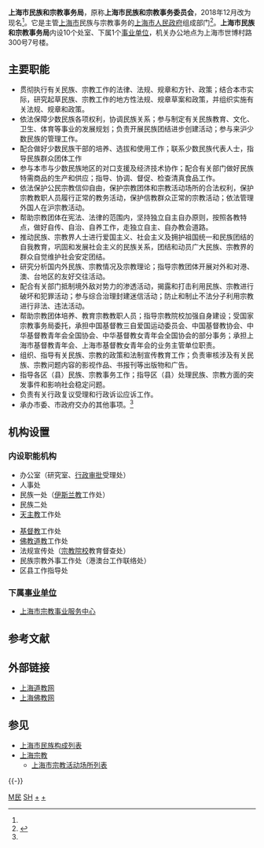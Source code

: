{{Infobox PRCG
|机构名称 = 上海市民族和宗教事务局
|标志1 = Red star.svg
|标志1说明 = [[s:国务院关于国家行政机关和企业事业单位社会团体印章管理的规定|1999年规定]]：[[印章|印章]][[直径|直径]]4.2厘米，中央刊[[五角星|五角星]]，由[[上海市人民政府|上海市人民政府]]制发。
|标志2=
|标志2说明=
|职位1 = 党组书记、局长
|人员1= [[王珏_(1966年)|王　珏]]
|业务上级 = [[中华人民共和国国家民族事务委员会|中华人民共和国国家民族事务委员会]]<br />[[国家宗教事务局|国家宗教事务局]]<br />[[中共上海市委|中共上海市委]][[中共中央统一战线工作部|统战部]]
|组织上级 =[[上海市人民政府|上海市人民政府]]
|机构类型 = 省级人民政府组成部门
|行政级别 = 正地厅级
|成立时间 = 
|地址1 = 上海市浦东新区世博村路300号7号楼
|官网 = http://mzzj.sh.gov.cn
|a = 上海市佛教协会
|b = 上海市道教协会
|c = 上海市伊斯兰教协会
|d = 天主教上海教区
|e = 上海市基督教协会
}}

'''上海市民族和宗教事务局'''，原称'''上海市民族和宗教事务委员会'''，2018年12月改为现名<ref name="renshi"></ref>。它是主管[[上海市|上海市]]民族与宗教事务的[[上海市人民政府|上海市人民政府]]组成部门<ref name="上海民宗委">{{cite web |url = http://www.shmzw.gov.cn/gb/mzw/xxgk/gkml/jgzz/jggk/index.html |title = 上海民宗委：信息公开 |publisher = 上海民宗委 |access-date = 2013-12-20 |archive-url = https://web.archive.org/web/20120910003343/http://www.shmzw.gov.cn/gb/mzw/xxgk/gkml/jgzz/jggk/index.html |archive-date = 2012-09-10 |dead-url = yes }}</ref>。'''上海市民族和宗教事务局'''内设10个处室、下属1个[[事业单位|事业单位]]，机关办公地点为上海市世博村路300号7号楼。

==主要职能==
*贯彻执行有关民族、宗教工作的法律、法规、规章和方针、政策；结合本市实际，研究起草民族、宗教工作的地方性法规、规章草案和政策，并组织实施有关法规、规章和政策。
*依法保障少数民族各项权利，协调民族关系；参与制定有关民族教育、文化、卫生、体育等事业的发展规划；负责开展民族团结进步创建活动；参与来沪少数民族的管理工作。
*配合做好少数民族干部的培养、选拔和使用工作；联系少数民族代表人士，指导民族群众团体工作
*参与本市与少数民族地区的对口支援及经济技术协作；配合有关部门做好民族特需商品的生产和供应；指导、协调、督促、检查清真食品工作。
*依法保护公民宗教信仰自由，保护宗教团体和宗教活动场所的合法权利，保护宗教教职人员履行正常的教务活动，保护信教群众正常的宗教活动；依法管理外国人在沪宗教活动。
*帮助宗教团体在宪法、法律的范围内，坚持独立自主自办原则，按照各教特点，做好自传、自治、自养工作，走独立自主、自办教会道路。
*推动民族、宗教界人士进行爱国主义、社会主义及拥护祖国统一和民族团结的自我教育，巩固和发展社会主义的民族关系，团结和动员广大民族、宗教界的群众自觉维护社会安定团结。
*研究分析国内外民族、宗教情况及宗教理论；指导宗教团体开展对外和对港、澳、台地区的友好交往活动。
*配合有关部门抵制境外敌对势力的渗透活动，揭露和打击利用民族、宗教进行破坏和犯罪活动；参与综合治理封建迷信活动；防止和制止不法分子利用宗教进行非法、违法活动。
*帮助宗教团体培养、教育宗教教职人员；指导宗教院校加强自身建设；受国家宗教事务局委托，承担中国基督教三自爱国运动委员会、中国基督教协会、中华基督教青年会全国协会、中华基督教女青年会全国协会的部分事务；承担上海市基督教青年会、上海市基督教女青年会的业务主管单位职责。
*组织、指导有关民族、宗教的政策和法制宣传教育工作；负责审核涉及有关民族、宗教问题内容的影视作品、书报刊等出版物和广告。
*指导各区（县）民族、宗教事务工作；指导区（县）处理民族、宗教方面的突发事件和影响社会稳定问题。
*负责有关行政复议受理和行政诉讼应诉工作。
*承办市委、市政府交办的其他事项。<ref name="上海民宗委"/>

== 机构设置 ==
=== 内设职能机构 ===
{{col-begin}}
{{col-2}}
* 办公室（研究室、[[行政审批|行政审批]]受理处）
* 人事处
* 民族一处（[[上海伊斯兰教|伊斯兰教]]工作处）
* 民族二处
* [[天主教上海教区|天主教]]工作处
{{col-2}}
* [[上海基督教新教|基督教]]工作处
* [[上海佛教|佛教]][[上海道教|道教]]工作处
* 法规宣传处（[[:Category:上海宗教院校|宗教院校]]教育督查处）
* 民族宗教外事工作处（港澳台工作联络处）
* 区县工作指导处
{{col-end}}

=== 下属[[事业单位|事业单位]] ===
* [[上海市宗教事业服务中心|上海市宗教事业服务中心]]

==参考文献==
{{reflist}}

== 外部链接 ==
* [https://web.archive.org/web/20131220192752/http://shtaoism.com/ 上海道教网]
* [https://web.archive.org/web/20131205121026/http://www.shfjw.org/ 上海佛教网]

== 参见 ==
{{Portal box|中华人民共和国|上海|宗教}}
* [[上海市民族构成列表|上海市民族构成列表]]
* [[上海宗教|上海宗教]]
** [[上海市宗教活动场所列表|上海市宗教活动场所列表]]

{{-}}
{{上海市人民政府}}

[[Category:上海市人民政府组成部门|M民]]
[[Category:民族和宗教事务委员会|SH]]
[[Category:上海族群|+]]
[[Category:上海宗教|+]]